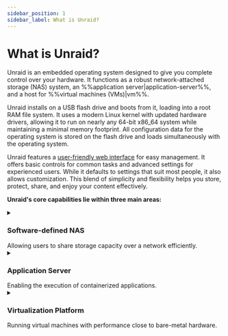 ```yaml
---
sidebar_position: 1
sidebar_label: What is Unraid?
---
```


# What is Unraid?

Unraid is an embedded operating system designed to give you complete control over your hardware.  It functions as a robust network-attached storage (NAS) system, an %%application server|application-server%%, and a host for %%virtual machines (VMs)|vm%%.

Unraid installs on a USB flash drive and boots from it, loading into a root RAM file system.  It uses a modern Linux kernel with updated hardware drivers, allowing it to run on nearly any 64-bit x86\_64 system while maintaining a minimal memory footprint.  All configuration data for the operating system is stored on the flash drive and loads simultaneously with the operating system.

Unraid features a [user-friendly web interface](./explore-the-user-interface/tour-the-web-gui.mdx) for easy management.  It offers basic controls for common tasks and advanced settings for experienced users.  While it defaults to settings that suit most people, it also allows customization.  This blend of simplicity and flexibility helps you store, protect, share, and enjoy your content effectively.

**Unraid's core capabilities lie within three main areas:**

<details>
  <summary><h3>Software-defined NAS</h3>Allowing users to share storage capacity over a network efficiently.</summary>

  ### Arrays and Parity

  Unraid provides a simple and flexible solution for turning any 64-bit capable system into a Network Attached Storage (NAS) device. It can handle a variety of drives, whether they connect through IDE, SATA, or SAS, and supports different drive sizes. This means you can add new drives one at a time as your storage needs grow, without having to reorganize your existing data when you expand your setup.

  The main job of an Unraid %%array|array%% is to organize and protect the data stored across several drives. It does this by using up to two special drives called %%parity drive|parity-drives%%s. These %%parity drive|parity-drives%%s are important because they help reconstruct your data if one of the other drives fails. In fact, with just one %%parity drive|parity-drives%%, you can protect all the other drives in your %%array|array%%, keeping your data safe. Plus, you can mix different sized drives and easily expand your storage over time, making Unraid a user-friendly option for anyone looking to manage their data effectively.

  <details>
    <summary><strong>How Parity Works</strong> - Click to expand/collapse</summary>

    In Unraid, %%parity|parity%% information is updated in real time.  To understand how this works, imagine the contents of a hard drive as a long stream of bits, where each bit is either a zero or a one.  By summing the nth bit values across all drives and determining whether that sum is even or odd, the corresponding nth %%parity|parity%% bit can be set accordingly.  If a data drive ever fails, this %%parity|parity%% information allows for an accurate determination of the exact bit values, facilitating a precise rebuild on the replacement drive.

    For example:

    <div style={{ maxWidth: '600px', margin: '1rem auto' }}>
      ![No Parity](/img/No_parity_500px.png)
    </div>

    In the image above, three drives contain streams of bits that vary by device size.  These drives are unprotected, so if one fails, data will be lost.  To protect against failure, we need a fourth disk as a %%parity disk|parity-drive%%, which must be equal to or larger than the largest data disk.

    To set the %%parity|parity%% bits, we find the total for each column.  If the sum is even, the %%parity|parity%% bit is 0; if odd, the %%parity|parity%% bit is 1.

    Here's the same image as before, but with %%parity|parity%% calculated per frame:

    <div style={{ maxWidth: '600px', margin: '1rem auto' }}>
      ![Parity](/img/Parity@500px.png)
    </div>

    Let’s assume that drive 2 in our example has failed, and a new drive has been purchased to replace it:

    <div style={{ maxWidth: '600px', margin: '1rem auto' }}>
      ![Drive Failure](/img/Drive_failure@500px.png)
    </div>

    To rebuild data on the new disk, we determine the missing bit rather than calculating the %%parity|parity%% bit.  For column 1, the sum is 0, so the missing bit is 0.  For column 6, with a sum of 1, the missing bit is 1.

    Rebuilding a disk using %%parity|parity%% protects against data loss and offers fault tolerance, ensuring full access to the system even if a drive fails.

  </details>

  ### User Shares

  Unraid is different from most %%RAID|raid%% systems because it saves data on individual drives instead of combining them into one. As a %%root user|root-user%%, you can create %%user shares|user-share%%, which are like top-level folders that gather files from multiple drives in the %%array|array%% or %%cache pool|cache-pool%%. This means you don’t have to worry about which specific drive holds your files; they are organized for you.

  You can also customize these shares to include or leave out certain drives and decide how files are spread across your storage. Additionally, you can manage how users access the shares by setting up network options, like %%SMB|samba%% and %%NFS|nfs%%, and applying security settings. To keep private data safe, you can create user accounts and set access limits for trusted individuals.

  ```mdx-code-block

    <div className="flex-container">
      <figure className="flex-figure">
        <img src="/img/User_shares_-_distribution@500px.png" alt="User shares distribution example" />

        <figcaption>User shares - Distribution</figcaption>
      </figure>

      <figure className="flex-figure">
        <img src="/img/User_shares_-_access@500px.png" alt="User shares distribution example larger" />

        <figcaption>User shares - Access</figcaption>
      </figure>
    </div>

  ```

  ### Understanding Cache Drives

  One of the standout features of Unraid is the %%cache drive|cache%%, which helps speed up data transfer. When you use a %%cache drive|cache%% alongside three or more drives, you can write data up to **three times faster**. When you save files to a %%user shares|user-share%% with a %%cache drive|cache%%, the data is first stored on the %%cache drive|cache%%. This allows for quick writing, and later, a process called %%Mover|mover%% transfers the data to the main storage %%array|array%% - often during the night—making room on the %%cache drive|cache%%.

  For added data safety, you can set up a %%cache pool|cache-pool%% with multiple drives. This setup not only increases storage space but also uses technologies like %%ZFS|zfs%% or %%BTRFS|btrfs%% to provide extra protection for your data, similar to %%RAID 1|raid1%%. Overall, Unraid’s management of shares and %%cache drives|cache%% creates a flexible, efficient, and secure storage solution.

  [Learn more about configuring shares and cache here.](../using-unraid-to/manage-storage/array-configuration.mdx)

  <div style={{ maxWidth: '600px', margin: '1rem auto' }}>
    ![How data capture works with Cache Pool](/img/Cache-pool.gif)
  </div>
</details>

<details>
  <summary><h3>Application Server</h3>Enabling the execution of containerized applications.</summary>

  Unraid transforms your storage solution into a versatile %%application server|application-server%% through Docker containerization. This approach overcomes traditional NAS limitations while maintaining system stability and ease of use.

  Traditional NAS solutions present three key challenges for application hosting:

  1. **OS compatibility issues** - Being unable to run applications designed for different operating systems.
  2. **Complex lifecycle management** - Difficult installation experiiences can leave residual artifacts after removal.
  3. **Application conflicts** - Software components may interfere with each other or system operations.

  Unraid's use of Docker addresses these challenges in three key ways:

  1. **OS Independence** - Each container runs in its own Linux environment, eliminating compatibility issues with the host operating system.
  2. **Image-based Deployment** - Preconfigured application packages allow for one-click installation and complete uninstallation of applications.
  3. **Process Isolation** - Containerized applications operate in separate user spaces, preventing any conflicts between software.

  Docker containers allow you to run applications in isolated, lightweight environments without the overhead associated with %%virtual machines|vm%%. Unraid simplifies the use of Docker by providing access to thousands of pre-configured apps through [Docker Hub](https://hub.docker.com/) and [Community Applications](../using-unraid-to/run-docker-containers/community-applications.mdx). This containerized approach enables Unraid users to run multiple applications simultaneously without compatibility issues. It also helps keep the system organized by using self-contained application packages and makes it easy to enhance server capabilities through Docker's ecosystem.

  :::note
  For advanced Docker settings, check out [Run Docker Containers](../using-unraid-to/run-docker-containers/managing-and-customizing-containers.mdx).
  :::

</details>

<details>
  <summary><h3>Virtualization Platform</h3>Running virtual machines with performance close to bare-metal hardware.</summary>

  Unraid functions as a virtualization host, using a %%hypervisor|hypervisor%% to securely allocate resources to virtualized guests. This allows you to run various applications in isolated environments, going beyond just network-attached storage.

  :::tip
  To use hardware virtualization in Unraid, ensure your CPU, chipset, BIOS, and device drivers are compatible. A full list of requirements is available in the [VM setup guide](../using-unraid-to/create-virtual-machines/overview-and-system-prep.mdx). If your server doesn't meet these requirements, the %%VMs|vm%% menu will be disabled in the Unraid %%WebGUI|web-gui%%.
  :::

  <details>
    <summary><strong>Benefits of Using Virtual Machines (VMs)</strong> - Click to expand/collapse</summary>

    While Docker containers are popular for Linux-based applications, %%VMs|vm%% enhance the flexibility and efficiency of your Unraid server setup and offer distinct advantages on your Unraid server:

    - **Isolation:** %%VMs|vm%% run independently in separate environments, ensuring that the failure of one does not affect the others.

    - **Consolidation:** Consolidate multiple physical servers into a single Unraid machine, reducing hardware needs and simplifying maintenance.

    - **Resource Allocation:** Unraid allows you to assign specific CPU, memory, storage, and network resources to each %%VM|vm%%, ensuring critical workloads receive necessary resources.

    - **Testing and Development:** %%VMs|vm%% enable easy creation and testing of software across different environments without requiring multiple physical machines.

    - **Security:** The isolation of %%VMs|vm%% enhances security, making it harder for malware to spread between them.

    - **Legacy Application Support:** %%VMs|vm%% let you run legacy applications or operating systems that may not be compatible with modern hardware.

    - **Resource Isolation:** Each %%VM|vm%% can have dedicated resources, preventing performance issues across %%VMs|vm%%.

    - **Resource Overcommitment:** You can run more %%VMs|vm%% than the physical resources would typically allow, understanding that not all will fully utilize their allocations at the same time.

  </details>

  <details>
    <summary><strong>Assignable Device Support for Virtualization</strong> - Click to expand/collapse</summary>

    Unraid's %%KVM|kvm%%-based virtualization uses modern tools for flexible hardware assignment while maintaining host stability.

    Key components include:

    **Core Technologies**

    - %%QEMU|qemu%% and %%libvirt|libvirt%%: Manage %%VM|vm%% lifecycles.
    - %%VFIO|vfio%% device passthrough: Provides direct hardware access.
    - %%VirtIO|virtio%% and %%VirtFS|virtfs%%: Optimize storage and network performance.
    - %%OVMF|ovmf%%: Supports %%UEFI|uefi%% and Secure Boot.

    **Assigned Resources**

    - **Compute:** Dedicated CPU cores through %%CPU pinning|cpu-pinning%%.
    - **Memory:** Isolated RAM.
    - **Storage:** SSD-optimized %%virtual disks|vdisk%% via %%VirtIO|virtio%%.
    - **Peripherals:** Full PCI/USB device passthrough, including %%GPU passthrough|gpu-passthrough%% support.

    **Platform Flexibility**

    - Supports %%i440fx|i440fx%% and %%Q35|q35%% machine types.
    - Compatible with %%Xen HVM|xen-hvm%% and %%Xen PV|xen-pv%% workloads.
    - Enables %%Intel VT-x|intel-vt-x%% and %%AMD-V|amd-v%% hardware virtualization.

    <div style={{ maxWidth: '600px', margin: '1rem auto' }}>
      ![Assignable resources](/img/KVM@2x.png)
    </div>
  </details>

  For %%VM|vm%% setup steps, check out [Create virtual machines](../using-unraid-to/create-virtual-machines/overview-and-system-prep.mdx).

  :::caution
  %%GPU passthrough|gpu-passthrough%% requires compatible hardware (see [VM setup](../using-unraid-to/create-virtual-machines/vm-setup.mdx)).
  :::

</details>
